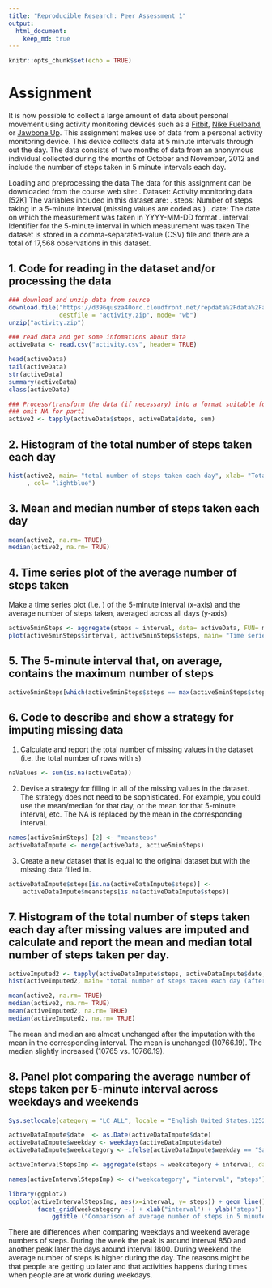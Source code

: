 ---
title: "Reproducible Research: Peer Assessment 1"
output: 
  html_document:
    keep_md: true
---



```{r setup, include=FALSE}
knitr::opts_chunk$set(echo = TRUE)
```



# Assignment
It is now possible to collect a large amount of data about personal movement using activity monitoring devices such as a [Fitbit](http://www.fitbit.com), [Nike Fuelband](http://www.nike.com/us/en_us/c/nikeplus-fuelband), or [Jawbone Up](https://jawbone.com/up). 
This assignment makes use of data from a personal activity monitoring device. This device collects data at 5 minute intervals through out the day. The data consists of two months of data from an anonymous individual collected during
the months of October and November, 2012 and include the number of steps taken
in 5 minute intervals each day.

Loading and preprocessing the data
The data for this assignment can be downloaded from the course web site:
. Dataset: Activity monitoring data [52K]
The variables included in this dataset are:
. steps: Number of steps taking in a 5-minute interval (missing values are coded as )
. date: The date on which the measurement was taken in YYYY-MM-DD format
. interval: Identifier for the 5-minute interval in which measurement was taken
The dataset is stored in a comma-separated-value (CSV) file and there are a total of 17,568 observations in this
dataset.

## 1. Code for reading in the dataset and/or processing the data

```{r readdata,  echo= TRUE}
### download and unzip data from source
download.file("https://d396qusza40orc.cloudfront.net/repdata%2Fdata%2Factivity.zip", 
              destfile = "activity.zip", mode= "wb")
unzip("activity.zip")

### read data and get some infomations about data
activeData <- read.csv("activity.csv", header= TRUE)

head(activeData)
tail(activeData)
str(activeData)
summary(activeData)
class(activeData)

### Process/transform the data (if necessary) into a format suitable for your analysis
### omit NA for part1
active2 <- tapply(activeData$steps, activeData$date, sum)
```



## 2. Histogram of the total number of steps taken each day
```{r hist,  echo= TRUE,  fig.height= 4, fig.width= 4}
hist(active2, main= "total number of steps taken each day", xlab= "Total daily steps" 
     , col= "lightblue")

```


## 3. Mean and median number of steps taken each day
```{r stat,  echo= TRUE}
mean(active2, na.rm= TRUE)
median(active2, na.rm= TRUE)
```



## 4. Time series plot of the average number of steps taken
Make a time series plot (i.e. ) of the 5-minute interval (x-axis) and the average number of steps taken, averaged across all days (y-axis)
```{r timeplot,  echo= TRUE,  fig.height= 6, fig.width= 10}
active5minSteps <- aggregate(steps ~ interval, data= activeData, FUN= mean, na.rm= TRUE)
plot(active5minSteps$interval, active5minSteps$steps, main= "Time series plot of the average number of steps taken", xlab= "time interval (5 minutes)", ylab= "Average steps",  type= "l")
```

## 5. The 5-minute interval that, on average, contains the maximum number of steps
```{r maxinterval,  echo= TRUE}
active5minSteps[which(active5minSteps$steps == max(active5minSteps$steps)), ]
```


## 6. Code to describe and show a strategy for imputing missing data
1. Calculate and report the total number of missing values in the dataset (i.e. the total number    of rows with s)
```{r n_na,  echo= TRUE}
naValues <- sum(is.na(activeData))
```
2. Devise a strategy for filling in all of the missing values in the dataset. The strategy does    not need to be sophisticated. For example, you could use the mean/median for that day, or the    mean for that 5-minute interval, etc.
The NA is replaced by the mean in the corresponding interval.
```{r incl_na,  echo= TRUE}
names(active5minSteps) [2] <- "meansteps"
activeDataImpute <- merge(activeData, active5minSteps)
```
3. Create a new dataset that is equal to the original dataset but with the missing data filled in.
```{r incl_na_data,  echo= TRUE}
activeDataImpute$steps[is.na(activeDataImpute$steps)] <- 
    activeDataImpute$meansteps[is.na(activeDataImpute$steps)]
```

## 7. Histogram of the total number of steps taken each day after missing values are imputed and       calculate and report the mean and median total number of steps taken per day.
```{r hist_incl_na,  echo= TRUE,  fig.height= 8, fig.width= 12}
activeImputed2 <- tapply(activeDataImpute$steps, activeDataImpute$date, sum)
hist(activeImputed2, main= "total number of steps taken each day (after imputation)", xlab= "Total daily steps" , col= "green")
```

```{r stat_incl_na,  echo= TRUE,  fig.height= 8, fig.width= 12}
mean(active2, na.rm= TRUE)
median(active2, na.rm= TRUE)
mean(activeImputed2, na.rm= TRUE)
median(activeImputed2, na.rm= TRUE)
```
The mean and median are almost unchanged after the imputation with the mean in the corresponding interval. The mean is unchanged (10766.19). The median slightly increased (10765 vs. 10766.19).

##  8.  Panel plot comparing the average number of steps taken per 5-minute interval across  weekdays and weekends
```{r ,  echo= FALSE}
Sys.setlocale(category = "LC_ALL", locale = "English_United States.1252")
```

```{r ggplot,  echo= TRUE,  fig.height= 8, fig.width= 12}
activeDataImpute$date  <- as.Date(activeDataImpute$date)
activeDataImpute$weekday <- weekdays(activeDataImpute$date) 
activeDataImpute$weekcategory <- ifelse(activeDataImpute$weekday == "Saturday" | activeDataImpute$weekday == "Sunday",  "weekend", "weekday") 

activeIntervalStepsImp <- aggregate(steps ~ weekcategory + interval, data= activeDataImpute, FUN= mean, na.rm= TRUE)

names(activeIntervalStepsImp) <- c("weekcategory", "interval", "steps")

library(ggplot2)
ggplot(activeIntervalStepsImp, aes(x=interval, y= steps)) + geom_line() + 
        facet_grid(weekcategory ~.) + xlab("interval") + ylab("steps")  + 
            ggtitle ("Comparison of average number of steps in 5 minutes intervals")
```

There are differences when comparing weekdays and weekend average numbers of steps.
During the week the peak is around interval 850 and another peak later the days around interval 1800. During weekend the average  number of steps is higher during the day. The reasons might be that people are getting up later and that activities happens during times when people are at work during weekdays.


